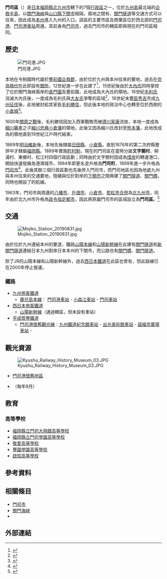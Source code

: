 {{日本區
| 自治體名=門司區
| 圖像=[[File:140721_Kitakyushu_International_Commemorative_Library_Kitakyushu_Japan01bs.jpg|240px]]
| 圖像說明={{lj|北九州市大連友好紀念館|北九州市大連友好記念館}}
| 區章=
| 日文原名=門司区
| 平假名=もじく
| 羅馬字拼音=Moji-ku
| 都道府縣=福岡縣
| 支廳=
| 市=北九州市
| 編號=40101-3
| 面積=73.42
| 邊界未定=
| 人口=95,699<ref>{{Cite web| url=http://www.city.kitakyushu.lg.jp/soumu/file_0373.html| title=推計人口、及び推計人口異動状況（Excel版）| accessdate=2018-06-10| publisher=門司區公所| language=ja}}</ref>
| 統計時間=2019年3月1日
| 自治體=北九州市（[[小倉北區|小倉北區]]、[[小倉南區|小倉南區]]）<br />'''[[山口縣|山口縣]]'''：[[下關市|下關市]]
| 樹=
| 花=
| 其他象徵物=
| 其他象徵=
| 郵遞區號=801-8510
| 所在地=門司區清瀧一丁目1番1號
| 電話號碼=93-331-1881
| 外部連結=http://www.city.kitakyushu.lg.jp/moji/
| 地圖=Location of Moji ward Kita-Kyushu city Fukuoka prefecture Japan.svg
| 註記=
}}

'''門司區'''（{{jpn|j=門司区|hg=もじく|rm=Moji ku|f=y}}）是[[日本|日本]][[福岡縣|福岡縣]][[北九州市|北九州市]]轄下的7個[[市轄區|行政區]]之一，位於[[九州_(日本)|九州島]]最北端的[[企救半島|企救半島]]，以[[關門海峽|關門海峽]]與[[山口縣|山口縣]][[下關市|下關市]]相隔，兩地之間有{{link-ja|關門連絡船|関門連絡船}}、[[關門隧道_(國道2號)|關門隧道]]等交通方式可以往來，因此成為[[本州|本州]]進入九州的入口。該區的主要市區及商業區位於西北部的[[門司港|門司港]]、[[門司港車站|門司港車站]]周邊。其前身為[[門司市|門司市]]，過去門司市的轄區即與現在的門司區相同。

==歷史==
[[File:門司港.JPG|thumb]]

本地在令制國時代屬於[[豐前國|豐前國]][[企救郡|企救郡]]，由於位於九州與本州往來的要地，過去在[[奈良時代|奈良時代]]在此即設有[[关隘|關所]]，12世紀進一步在此建了{{tsl|ja|門司城}}<ref>{{Cite book| url=http://www.city.kitakyushu.lg.jp/files/000063480.pdf| title=門司的歴史| chapter=4. 奈良時代| publisher=門司區公所| date=2006-03| accessdate=2018-06-10| language=ja}}</ref>，15世紀後由於[[大內氏|大內氏]]同時掌控了位於關門海峽兩岸的[[長門國|長門國]]及豐前國，此地成為大內氏的領地。16世紀[[毛利氏|毛利氏]]消滅大內氏後，一度成為毛利氏與[[大友氏|大友氏]]爭奪的區域{{tsl|ja|門司城}}<ref>{{Cite book| url=http://www.city.kitakyushu.lg.jp/files/000063485.pdf| title=門司的歴史| chapter=9. 戰國時代| publisher=門司區公所| date=2006-03| accessdate=2018-06-10| language=ja}}</ref>，16世紀末[[豐臣秀吉|豐臣秀吉]]完成[[九州征伐|九州征伐]]後，此地被封給其家臣[[毛利勝信|毛利勝信]]，但此後本地的政治中心也轉至位於西側的[[小倉城|小倉城]]<ref>{{Cite book| url=http://www.city.kitakyushu.lg.jp/files/000063486.pdf| title=門司的歴史| chapter=10. 安土桃山時代| publisher=門司區公所| date=2006-03| accessdate=2018-06-10| language=ja}}</ref>。

1600年[[關原之戰|關原之戰]]後，毛利勝信因加入西軍戰敗而被[[德川家康|德川家康]]流放，本地一度成為[[細川藤孝|細川藤孝]]之子[[細川忠興|細川忠興]][[小倉藩|小倉藩]]的領地，此後又因為細川氏改封至[[熊本藩|熊本藩]]，此地改成為{{tsl|ja|小笠原氏}}的領地直到19世紀江戶時代結束。

1869年[[明治維新|明治維新]]後，本地先後隸屬[[日田縣|日田縣]]、[[小倉縣|小倉縣]]，直到1876年的第二次府縣整併中才隸屬[[福岡縣|福岡縣]]。1889年實施[[町村制|町村制]]，現在的門司區在當時分屬'''文字關村'''、柳浦村、東鄉村、松江村四個行政區劃；同時由於文字關村因成為[[煤炭|煤炭]]的轉運港口，開始快速發展為港灣城市，1894年即更名並升格為'''門司町'''，1899年進一步升格為[[門司市|門司市]]<ref>{{Cite web| url=http://www.city.kitakyushu.lg.jp/moji/file_0017.html| title=門司區的歷史 > 明治時代| publisher=門司區公所| accessdate=2018-06-10| language=ja}}</ref>，此後其餘三個行政區劃也先後併入門司市，而門司地區也因為地處九州與本州往來的交通要地，陸續與位於對岸的[[下關市|下關市]]之間興建了[[關門隧道|關門隧道]]、[[關門橋|關門橋]]，同時也開設了{{Tsl|ja|関門連絡船|關門連絡船}}的航線。

1963年，門司市與周邊的[[八幡市_(福岡縣)|八幡市]]、[[戶畑市|戶畑市]]、[[小倉市|小倉市]]、[[若松市|若松市]][[市町村合併|合併]]為[[北九州市|北九州市]]，同年由於北九州市升格為[[政令指定都市|政令指定都市]]，因此將原屬門司市的區域設立為'''門司區'''。<ref>{{Cite web| url=http://www.city.kitakyushu.lg.jp/moji/file_0021.html| title=門司區的歷史 > 昭和時代3| publisher=門司區公所| accessdate=2018-06-10| language=ja}}</ref>

== 交通 ==
[[File:Mojiko_Station_20190831.jpg|thumb]]

由於位於九州連結本州的要道，鐵路[[山陽本線|山陽本線]]和[[山陽新幹線|山陽新幹線]]在此建有[[關門隧道_(山陽本線)|關門隧道]]和[[新關門隧道|新關門隧道]]連結日本九州對岸日本本州的下關市，而公路也有[[關門橋|關門橋]]、[[關門隧道_(國道2號)|關門隧道]]。

除了JR的山陽本線和山陽新幹線外，過去[[西日本鐵道|西日本鐵道]]在此區也曾有{{Tsl|ja|西鉄北九州線|北九州線}}，但此路線已在2000年停止營運。

=== 鐵路 ===
* [[九州旅客鐵道|九州旅客鐵道]]
** [[鹿兒島本線|鹿兒島本線]]： [[門司港車站|門司港車站]] - [[小森江車站|小森江車站]] - [[門司車站|門司車站]] 
* [[西日本旅客鐵道|西日本旅客鐵道]]
** [[山陽新幹線|山陽新幹線]]（通過轄區，但未設有車站）
* [[平成筑豐鐵道|平成筑豐鐵道]]
** [[門司港懷舊觀光線|門司港懷舊觀光線]]：[[九州鐵道紀念館車站|九州鐵道紀念館車站]] - [[出光美術館車站|出光美術館車站]] - [[諾福克廣場車站|諾福克廣場車站]] - {{tsl|ja|関門海峡めかり駅|關門海峽布刈車站}}

==觀光資源==
[[File:Kyushu_Railway_History_Museum_03.JPG|thumb]]
* [[門司港懷舊地區|門司港懷舊地區]]
* {{link-ja|關門海峽煙火大會|関門海峡花火大会}}（毎年8月）

==教育==
=== 高等學校 ===
* [[福岡縣立門司大翔館高等學校|福岡縣立門司大翔館高等學校]]
* [[福岡縣立門司學園高等學校|福岡縣立門司學園高等學校]]
* [[敬愛高等學校|敬愛高等學校]]
* [[豐國學園高等學校|豐國學園高等學校]]
* [[啟知高等學校|啟知高等學校]]

==參考資料==
{{Reflist}}

== 相關條目 ==
{{Commonscat|Moji-ku, Kitakyushu}}
* [[門司市|門司市]]
* [[關門海峽|關門海峽]]
* {{tsl|ja|門司城}}

== 外部連結 ==

{{福岡縣}}
{{Authority control}}